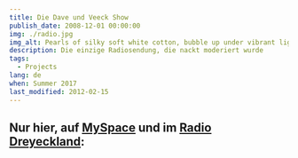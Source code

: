 ```yaml
---
title: Die Dave und Veeck Show
publish_date: 2008-12-01 00:00:00
img: ./radio.jpg
img_alt: Pearls of silky soft white cotton, bubble up under vibrant lighting
description: Die einzige Radiosendung, die nackt moderiert wurde
tags:
  - Projects
lang: de
when: Summer 2017
last_modified: 2012-02-15
---
```



## Nur hier, auf [MySpace](https://myspace.com/diedaveundveeckshow) und im [Radio Dreyeckland](https://rdl.de/):

<Audio file="/radio/Episode1.mp3" caption="Folge 1: Der Papst und Pirmasens" />
<Audio file="/radio/Episode2.mp3" caption="Folge 2: Britney und die Unendlichkeit" />
<Audio file="/radio/Episode3.mp3" caption="Folge 3: Eisenharte Feuchte Sommerliebe" />
<Audio file="/radio/Episode4.mp3" caption="Folge 4: Rebällentum" />
<Audio file="/radio/Episode5.mp3" caption="Folge 5: Hitler und Ronny Live" />
<Audio file="/radio/Episode6.mp3" caption="Folge 6: Ein Radioshow-Todesfall und eine Hochzeit" />
